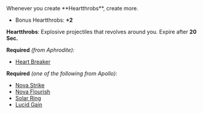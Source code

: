 
<BoonTest boon={DbBoons.Duos.sunnyDisposition}>
Whenever you create **Heartthrobs**, create more.

- Bonus Heartthrobs: **+2**

**Heartthrobs**: Explosive projectiles that revolves around you. Expire after **20 Sec.**

</BoonTest>

**Required** _(from Aphrodite):_

- [Heart Breaker](/boons/aphrodite#heart-breaker)

**Required** _(one of the following from Apollo):_

- [Nova Strike](/boons/apollo#nova-strike)
- [Nova Flourish](/boons/apollo#nova-flourish)
- [Solar Ring](/boons/apollo#solar-ring)
- [Lucid Gain](/boons/apollo#lucid-gain)
